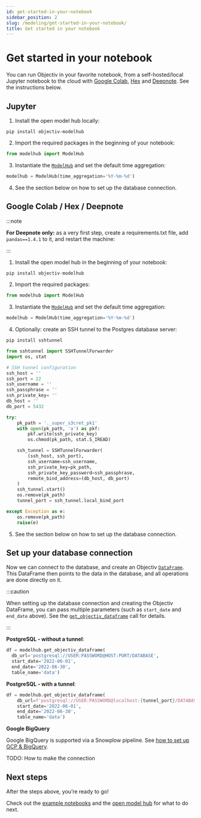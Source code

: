 ```yaml
---
id: get-started-in-your-notebook
sidebar_position: 2
slug: /modeling/get-started-in-your-notebook/
title: Get started in your notebook
---
```


# Get started in your notebook

You can run Objectiv in your favorite notebook, from a self-hosted/local Jupyter notebook to the cloud with
[Google Colab](https://colab.research.google.com/), [Hex](https://hex.tech/) and
[Deepnote](https://deepnote.com). See the instructions below.

## Jupyter

1. Install the open model hub locally:

```console
pip install objectiv-modelhub
```

2. Import the required packages in the beginning of your notebook:

```python
from modelhub import ModelHub
```

3. Instantiate the [`ModelHub`](/modeling/open-model-hub/api-reference/ModelHub/modelhub.ModelHub.mdx) and set the default time aggregation:

```python
modelhub = ModelHub(time_aggregation='%Y-%m-%d')
```

4. See the section below on how to set up the database connection.

## Google Colab / Hex / Deepnote

:::note

**For Deepnote only:** as a very first step, create a requirements.txt file, add `pandas==1.4.1` to it,
and restart the machine:


:::

1. Install the open model hub in the beginning of your notebook:

```python
pip install objectiv-modelhub
```

2. Import the required packages:

```python
from modelhub import ModelHub
```

3. Instantiate the [`ModelHub`](/modeling/open-model-hub/api-reference/ModelHub/modelhub.ModelHub.mdx) and set the default time aggregation:

```python
modelhub = ModelHub(time_aggregation='%Y-%m-%d')
```

4. Optionally: create an SSH tunnel to the Postgres database server:

```python
pip install sshtunnel
```

```python
from sshtunnel import SSHTunnelForwarder
import os, stat

# SSH tunnel configuration
ssh_host = ''
ssh_port = 22
ssh_username = ''
ssh_passphrase = ''
ssh_private_key= ''
db_host = ''
db_port = 5432

try:
    pk_path = '._super_s3cret_pk1'
    with open(pk_path, 'a') as pkf:
        pkf.write(ssh_private_key)
        os.chmod(pk_path, stat.S_IREAD)

    ssh_tunnel = SSHTunnelForwarder(
        (ssh_host, ssh_port),
        ssh_username=ssh_username,
        ssh_private_key=pk_path,
        ssh_private_key_password=ssh_passphrase,
        remote_bind_address=(db_host, db_port)
    )
    ssh_tunnel.start()
    os.remove(pk_path)
    tunnel_port = ssh_tunnel.local_bind_port

except Exception as e:
    os.remove(pk_path)
    raise(e)
```

5. See the section below on how to set up the database connection.

## Set up your database connection

Now we can connect to the database, and create an Objectiv [`DataFrame`](/modeling/bach/api-reference/DataFrame/bach.DataFrame.mdx). This
DataFrame then points to the data in the database, and all operations are done directly on it.

:::caution

When setting up the database connection and creating the Objectiv DataFrame, you can pass multiple
parameters (such as `start_date` and `end_date` above). See the
[`get_objectiv_dataframe`](/modeling/open-model-hub/api-reference/ModelHub/modelhub.ModelHub.get_objectiv_dataframe.mdx) call for details.


:::

**PostgreSQL - without a tunnel**:

```python
df = modelhub.get_objectiv_dataframe(
  db_url='postgresql://USER:PASSWORD@HOST:PORT/DATABASE',
  start_date='2022-06-01',
  end_date='2022-06-30',
  table_name='data')
```

**PostgreSQL - with a tunnel**:

```python
df = modelhub.get_objectiv_dataframe(
    db_url=f'postgresql://USER:PASSWORD@localhost:{tunnel_port}/DATABASE',
    start_date='2022-06-01',
    end_date='2022-06-30',
    table_name='data')
```

**Google BigQuery**

Google BigQuery is supported via a Snowplow pipeline. See [how to set up GCP & BigQuery](/docs/tracking/backend/snowplow/gcp-and-bigquery).

TODO: How to make the connection

## Next steps

After the steps above, you’re ready to go!

Check out the [example notebooks](/modeling/example-notebooks/index.mdx) and the
[open model hub](/modeling/open-model-hub/index.mdx) for what to do next.
